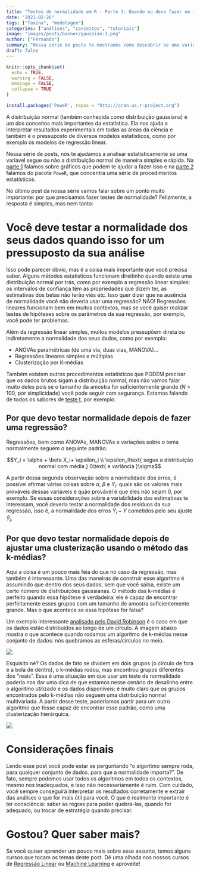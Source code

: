 ```yaml
---
title: "Testes de normalidade em R - Parte 3: Quando eu devo fazer um teste de normalidade?"
date: "2021-02-26"
tags: ["faxina", "modelagem"]
categories: ["análises", "conceitos", "tutoriais"]
image: "images/posts/banner/gaussian-3.png"
author: ["Fernando"]
summary: "Nessa série de posts te mostramos como descobrir se uma variável segue ou não a distribuição normal. No último texto da série, vamos conversar um pouco sobre em quais situações é importante executar testes de normalidade."
draft: false
---
```


```r
knitr::opts_chunk$set(
  echo = TRUE,
  warning = FALSE, 
  message = FALSE, 
  collapse = TRUE
)

install.packages('PoweR', repos = "http://cran.us.r-project.org")
```


A distribuição normal (também conhecida como distribuição gaussiana) é um dos conceitos mais importantes da estatística. Ela nos ajuda a interpretar resultados experimentais em todas as áreas da ciência e também é o pressuposto de diversos modelos estatísticos, como por exemplo os modelos de regressão linear.

Nessa série de posts, nós te ajudamos a analisar estatisticamente se uma variável segue ou não a distribuição normal de maneira simples e rápida. Na [parte 1](https://www.curso-r.com/blog/2021-01-28-testes-de-normalidade/) falamos sobre gráficos que podem te ajudar a fazer isso e na [parte 2](https://blog.curso-r.com/posts/2021-02-04-testes-de-normalidade/) falamos do pacote `PoweR`, que concentra uma série de procedimentos estatísticos.

No último post da nossa série vamos falar sobre um ponto muito importante: por que precisamos fazer testes de normalidade? Felizmente, a resposta é simples, mas nem tanto:

# Você deve testar a normalidade dos seus dados quando isso for um pressuposto da sua análise

Isso pode parecer óbvio, mas é a coisa mais importante que você precisa saber. Alguns métodos estatísticos funcionam direitinho quando existe uma distribuição normal por trás, como por exemplo a regressão linear simples: os intervalos de confiança têm as propriedades que dizem ter, as estimativas dos betas não terão viés etc. Isso quer dizer que na ausência de normalidade você não deveria usar uma regressão? NÃO! Regressões lineares funcionam bem em muitos contextos, mas se você quiser realizar testes de hipóteses sobre os parâmetros da sua regressão, por exemplo, você pode ter problemas. 

Além da regressão linear simples, muitos modelos pressupõem direta ou indiretamente a normalidade dos seus dados, como por exemplo:

- ANOVAs paramétricas (de uma via, duas vias, MANOVA)...
- Regressões lineares simples e múltiplas
- Clusterização por K-médias

Também existem outros procedimentos estatísticos que PODEM precisar que os dados brutos sigam a distribuição normal, mas não vamos falar muito deles pois se o tamanho da amostra for suficientemente grande ($N$ > 100, por simplicidade) você pode seguir com segurança. Estamos falando de todos os sabores de [teste t](https://pt.wikipedia.org/wiki/Teste_t_de_Student), por exemplo.

## Por que devo testar normalidade depois de fazer uma regressão?

Regressões, bem como ANOVAs, MANOVAs e variações sobre o tema normalmente seguem o seguinte padrão:

$$Y_i = \alpha + \beta X_i+ \epsilon_i \\ \epsilon_i\text{ segue a distribuição normal com média } 0\text{ e variância }\sigma$$

A partir dessa segunda observação sobre a normalidade dos erros, é possível afirmar várias coisas sobre $\alpha$, $\beta$ e $Y_i$: quais são os valores mais prováveis dessas variáveis e quão provável é que eles não sejam 0, por exemplo. Se essas considerações sobre a variabilidade das estimativas te interessam, você deveria testar a normalidade dos resíduos da sua regressão, isso é, a normalidade dos erros $\hat{Y}_i - Y$ cometidos pelo seu ajuste $\hat{Y}_i$.

## Por que devo testar normalidade depois de ajustar uma clusterização usando o método das k-médias?

Aqui a coisa é um pouco mais feia do que no caso da regressão, mas também é interessante. Uma das maneiras de construir esse algoritmo é assumindo que dentro dos seus dados, sem que você saiba, existe um certo número de distribuições gaussianas. O método das k-médias é perfeito quando essa hipótese é verdadeira: ele é capaz de encontrar perfeitamente esses grupos com um tamanho de amostra suficientemente grande. Mas o que acontece se essa hipótese for falsa?

Um exemplo interessante [analisado pelo David Robinson](http://varianceexplained.org/figs/2015-01-16-kmeans-free-lunch/hclust-1.png) é o caso em que os dados estão distribuídos ao longo de um círculo. A imagem abaixo mostra o que acontece quando rodamos um algoritmo de k-médias nesse conjunto de dados: nós quebramos as esferas/círculos no meio.


<img src = "https://blog.curso-r.com/images/posts/conteudo/normalidade/plot_kmeans-1.png">

Esquisito né? Os dados de fato se dividem em dois grupos (o círculo de fora e a bola de dentro), o k-médias rodou, mas encontrou grupos diferentes dos "reais". Essa é uma situação em que usar um teste de normalidade poderia nos dar uma dica de que estamos nesse cenário de desalinho entre o algoritmo utilizado e os dados disponíveis: é muito claro que os grupos encontrados pelo k-médias não seguem uma distribuição normal multivariada. A partir desse teste, poderíamos partir para um outro algoritmo que fosse capaz de encontrar esse padrão, como uma clusterização hierárquica.

<img src = "https://blog.curso-r.com/images/posts/conteudo/normalidade/plot_kmeans-2.png">

# Considerações finais

Lendo esse post você pode estar se perguntando "o algoritmo sempre roda, para qualquer conjunto de dados. para que a normalidade importa?". De fato, sempre podemos usar todos os algoritmos em todos os contextos, mesmo nos inadequados, e isso não necessariamente é ruim. Com cuidado, você sempre conseguirá interpretar os resultados corretamente e extrair das análises o que for mais útil para você. O que é realmente importante é ter consciência: saber as regras para poder quebra-las, quando for adequado, ou trocar de estratégia quando precisar.

# Gostou? Quer saber mais?

Se você quiser aprender um pouco mais sobre esse assunto, temos alguns cursos que tocam os temas deste post. Dê uma olhada nos nossos cursos de [Regressão Linear](https://www.curso-r.com/cursos/regressao-linear/) ou [Machine Learning](https://www.curso-r.com/cursos/intro-machine-learning/) e aproveite!
